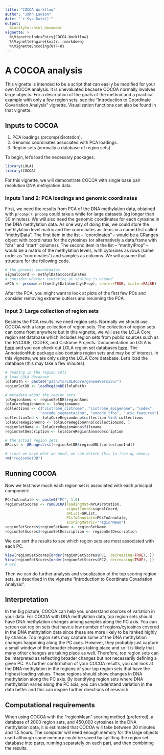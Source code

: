 ```yaml
---
title: "COCOA Workflow"
author: "John Lawson"
date: "`r Sys.Date()`"
output: 
  BiocStyle::html_document
vignette: >
  %\VignetteIndexEntry{COCOA Workflow}
  %\VignetteEngine{knitr::rmarkdown}
  %\VignetteEncoding{UTF-8}
---
```

    
# A COCOA analysis

This vignette is intended to be a script that can easily be modified for your own COCOA analysis. It is unevaluated because COCOA normally involves large objects. For a description of the goals of the method and a practical example with only a few region sets, see the "Introduction to Coordinate Covariation Analysis" vignette. Visualization functions can also be found in that vignette.

## Inputs to COCOA

1. PCA loadings (prcomp()$rotation).
2. Genomic coordinates associated with PCA loadings.
3. Region sets (normally a database of region sets).

To begin, let's load the necessary packages:
    
```r
library(LOLA)
library(COCOA)
```

For this vignette, we will demonstrate COCOA with single base pair resolution DNA methylation data. 

### Inputs 1 and 2: PCA loadings and genomic coordinates

First, we need the results from PCA of the DNA methylation data, obtained with `prcomp()`. `prcomp` could take a while for large datasets (eg longer than 30 minutes). We will also need the genomic coordinates for each cytosine in the DNA methylation data. As one way of doing this, we could store the methlylation level matrix and the coordinates as items in a named list called "methylData". The first item in the list -- "coordinates" -- would be a GRanges object with coordinates for the cytosines (or alternatively a data.frame with "chr" and "start" columns). The second item in the list -- "methylProp" -- would be a matrix of the methylation levels, with cytosines as rows (same order as "coordinates") and samples as columns. We will assume that structure for the following code.   

```r
# the genomic coordinates
signalCoord <- methylData$coordinates
# consider whether centering or scaling is needed
mPCA <- prcomp(x=t(methylData$methylProp), center=TRUE, scale.=FALSE)
```

After the PCA, you might want to look at plots of the first few PCs and consider removing extreme outliers and rerunning the PCA.

### Input 3: Large collection of region sets

Besides the PCA results, we need region sets. Normally we should use COCOA with a large collection of region sets. The collection of region sets can come from anywhere but in this vignette, we will use the LOLA Core region set database which includes region sets from public sources such as the ENCODE, CODEX, and Cistrome Projects. Documentation on LOLA is [here](http://bioconductor.org/packages/release/bioc/html/LOLA.html) and you can check out LOLA region set databases [here](http://databio.org/regiondb). The AnnotationHub package also contains region sets and may be of interest. In this vignette, we are only using the LOLA Core database. Let's load the database (this may take a few minutes): 
    
```r
# reading in the region sets
# load LOLA database
lolaPath <- paste0("path/to/LOLACore/genomeVersion/") 
regionSetDB <- loadRegionDB(lolaPath)

# metadata about the region sets
loRegionAnno <- regionSetDB$regionAnno
lolaCoreRegionAnno <- loRegionAnno
collections <- c("cistrome_cistrome", "cistrome_epigenome", "codex", 
                "encode_segmentation", "encode_tfbs", "ucsc_features")
collectionInd <- lolaCoreRegionAnno$collection %in% collections
lolaCoreRegionAnno <- lolaCoreRegionAnno[collectionInd, ]
regionSetName <- lolaCoreRegionAnno$filename
regionSetDescription <- lolaCoreRegionAnno$description

# the actual region sets
GRList <- GRangesList(regionSetDB$regionGRL[collectionInd])

# since we have what we need, we can delete this to free up memory
rm("regionSetDB")
```

## Running COCOA

Now we test how much each region set is associated with each principal component:
    
```r
PCsToAnnotate <- paste0("PC", 1:6)
regionSetScores <- runCOCOA(loadingMat=mPCA$rotation, 
                            signalCoord=signalCoord, 
                            GRList=GRList, 
                            PCsToAnnotate=PCsToAnnotate, 
                            scoringMetric="regionMean")
regionSetScores$regionSetName <- regionSetName
regionSetScores$regionSetDescription <- regionSetDescription
```

We can sort the results to see which region sets are most associated with each PC.

```r
View(regionSetScores[order(regionSetScores$PC1, decreasing=TRUE), ])
View(regionSetScores[order(regionSetScores$PC2, decreasing=TRUE), ])
# etc.
```

Then we can do further analysis and visualization of the top scoring region sets, as described in the vignette "Introduction to Coordinate Covariation Analysis". 

## Interpretation

In the big picture, COCOA can help you understand sources of variation in your data. For COCOA with DNA methylation data, top region sets should have DNA methylation changes among samples along the PC axis. You can screen out region sets that have a low number of regions/cytosines covered in the DNA methylation data since these are more likely to be ranked highly by chance. Top region sets may capture some of the DNA methylation changes happening along the PC axes. However, they probably just capture a small window of the broader changes taking place and so it is likely that many other changes are taking place as well. Therefore, top region sets can be interpreted as reflecting broader changes but not necessarily defining a given PC. As further confirmation of your COCOA results, you can look at the DNA methylation in the regions of your top region sets that have the highest loading values. These regions should show changes in DNA methylation along the PC axis. By identifying region sets where DNA methylation varies along the PC axis, you can understand variation in the data better and this can inspire further directions of research.

## Computational requirements

When using COCOA with the "regionMean" scoring method (preferred), a database of 2000 region sets, and 450,000 cytosines in the DNA methylation data, it is estimated that COCOA will take between 30 minutes and 1.5 hours. The computer will need enough memory for the large objects used although some memory could be saved by splitting the region set database into parts, running separately on each part, and then combining the results.  
